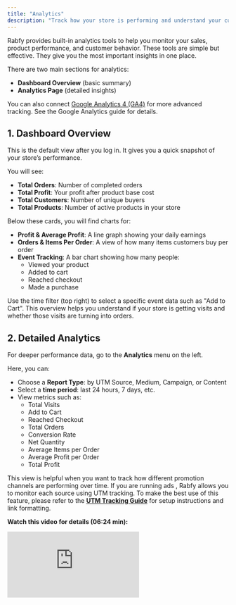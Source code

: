 ```yaml
---
title: "Analytics"
description: "Track how your store is performing and understand your customers"
---
```


Rabfy provides built-in analytics tools to help you monitor your sales, product performance, and customer behavior. These tools are simple but effective. They give you the most important insights in one place.

There are two main sections for analytics:

- **Dashboard Overview** (basic summary)
- **Analytics Page** (detailed insights)

You can also connect [Google Analytics 4 (GA4)](https://docs.rabfy.com/integrations/google-analytics) for more advanced tracking. See the Google Analytics guide for details.

## 1. Dashboard Overview

This is the default view after you log in. It gives you a quick snapshot of your store’s performance.

You will see:

- **Total Orders**: Number of completed orders
- **Total Profit**: Your profit after product base cost
- **Total Customers**: Number of unique buyers
- **Total Products**: Number of active products in your store

Below these cards, you will find charts for:

- **Profit & Average Profit**: A line graph showing your daily earnings
- **Orders & Items Per Order**: A view of how many items customers buy per order
- **Event Tracking**: A bar chart showing how many people:
  - Viewed your product
  - Added to cart
  - Reached checkout
  - Made a purchase

Use the time filter (top right) to select a specific event data such as "Add to Cart". This overview helps you understand if your store is getting visits and whether those visits are turning into orders.

## 2. Detailed Analytics

For deeper performance data, go to the **Analytics** menu on the left.

Here, you can:

- Choose a **Report Type**: by UTM Source, Medium, Campaign, or Content
- Select a **time period**: last 24 hours, 7 days, etc.
- View metrics such as:
  - Total Visits
  - Add to Cart
  - Reached Checkout
  - Total Orders
  - Conversion Rate
  - Net Quantity
  - Average Items per Order
  - Average Profit per Order
  - Total Profit

This view is helpful when you want to track how different promotion channels are performing over time. If you are running ads , Rabfy allows you to monitor each source using UTM tracking. To make the best use of this feature, please refer to the [**UTM Tracking Guide**](https://docs.rabfy.com/tracking-and-analytics/utm-guide) for setup instructions and link formatting.

**Watch this video for details (06:24 min):**

<iframe src="https://www.youtube.com/embed/v0RI2kg1ihI" title="YouTube video player" frameborder="0" className="w-full aspect-video rounded-xl" allow="accelerometer; autoplay; clipboard-write; encrypted-media; gyroscope; picture-in-picture; web-share" allowfullscreen />